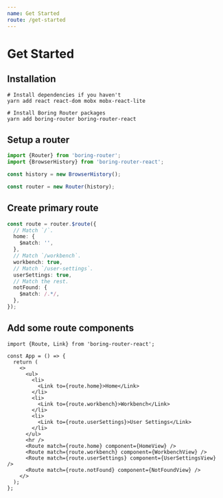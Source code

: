 ```yaml
---
name: Get Started
route: /get-started
---
```


# Get Started

## Installation

```shell
# Install dependencies if you haven't
yarn add react react-dom mobx mobx-react-lite

# Install Boring Router packages
yarn add boring-router boring-router-react
```

## Setup a router

```ts
import {Router} from 'boring-router';
import {BrowserHistory} from 'boring-router-react';

const history = new BrowserHistory();

const router = new Router(history);
```

## Create primary route

```ts
const route = router.$route({
  // Match `/`.
  home: {
    $match: '',
  },
  // Match `/workbench`.
  workbench: true,
  // Match `/user-settings`.
  userSettings: true,
  // Match the rest.
  notFound: {
    $match: /.*/,
  },
});
```

## Add some route components

```tsx
import {Route, Link} from 'boring-router-react';

const App = () => {
  return (
    <>
      <ul>
        <li>
          <Link to={route.home}>Home</Link>
        </li>
        <li>
          <Link to={route.workbench}>Workbench</Link>
        </li>
        <li>
          <Link to={route.userSettings}>User Settings</Link>
        </li>
      </ul>
      <hr />
      <Route match={route.home} component={HomeView} />
      <Route match={route.workbench} component={WorkbenchView} />
      <Route match={route.userSettings} component={UserSettingsView} />
      <Route match={route.notFound} component={NotFoundView} />
    </>
  );
};
```
